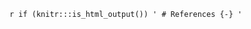 `r if (knitr:::is_html_output()) '
# References {-}
'`

<!-- --- -->
<!-- nocite: '@Beinke2016' -->
<!-- ... -->

<div id="refs"></div>